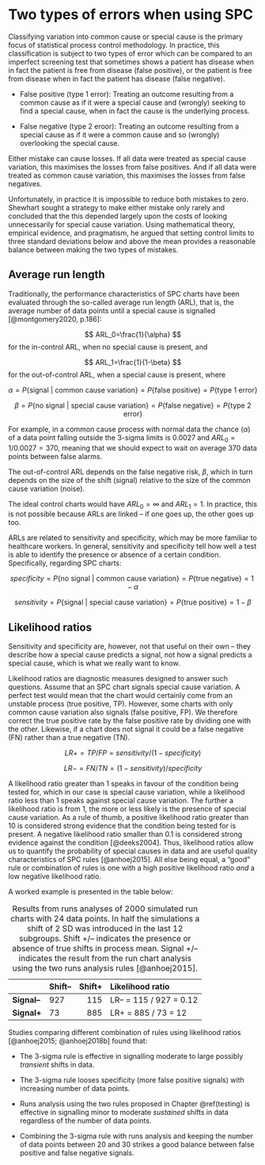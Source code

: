 # Two types of errors when using SPC {#diagnostics}

Classifying variation into common cause or special cause is the primary focus of statistical process control methodology. In practice, this classification is subject to two types of error which can be compared to an imperfect screening test that sometimes shows a patient has disease when in fact the patient is free from disease (false positive), or the patient is free from disease when in fact the patient has disease (false negative).

* False positive (type 1 error): Treating an outcome resulting from a common cause as if it were a special cause and (wrongly) seeking to find a special cause, when in fact the cause is the underlying process. 

* False negative (type 2 eroor): Treating an outcome resulting from a special cause as if it were a common cause and so (wrongly) overlooking the special cause.

Either mistake can cause losses. If all data were treated as special cause variation, this maximises the losses from false positives. And if all data were treated as common cause variation, this maximises the losses from false negatives.

Unfortunately, in practice it is impossible to reduce both mistakes to zero. Shewhart sought a strategy to make either mistake only rarely and concluded that the this depended largely upon the costs of looking unnecessarily for special cause variation. Using mathematical theory, empirical evidence, and pragmatism, he argued that setting control limits to three standard deviations below and above the mean provides a reasonable balance between making the two types of mistakes.

## Average run length

Traditionally, the performance characteristics of SPC charts have been evaluated through the so-called average run length (ARL), that is, the average number of data points until a special cause is signalled [@montgomery2020, p.186]:

$$ ARL_0=\frac{1}{\alpha} $$
for the in-control ARL, when no special cause is present, and 

$$ ARL_1=\frac{1}{1-\beta} $$
for the out-of-control ARL, when a special cause is present, where

$$ \alpha=P\{\text{signal | common cause variation}\}=P\{\text{false positive}\}=P\{\text{type 1 error}\} $$

$$ \beta=P\{\text{no signal | special cause variation}\}=P\{\text{false negative}\}=P\{\text{type 2 error}\} $$

For example, in a common cause process with normal data the chance ($\alpha$) of a data point falling outside the 3-sigma limits is 0.0027 and $ARL_0=1/0.0027=370$, meaning that we should expect to wait on average 370 data points between false alarms.

The out-of-control ARL depends on the false negative risk, $\beta$, which in turn depends on the size of the shift (signal) relative to the size of the common cause variation (noise).

The ideal control charts would have $ARL_0=\infty$ and $ARL_1=1$. In practice, this is not possible because ARLs are linked -- if one goes up, the other goes up too.

ARLs are related to sensitivity and specificity, which may be more familiar to healthcare workers. In general, sensitivity and specificity tell how well a test is able to identify the presence or absence of a certain condition. Specifically, regarding SPC charts:

$$ specificity=P\{\text{no signal | common cause variation}\}=P\{\text{true negative}\}=1-\alpha $$

$$ sensitivity=P\{\text{signal | special cause variation}\}=P\{\text{true positive}\}=1-\beta $$


## Likelihood ratios

Sensitivity and specificity are, however, not that useful on their own -- they describe how a special cause predicts a signal, not how a signal predicts a special cause, which is what we really want to know.

Likelihood ratios are diagnostic measures designed to answer such questions. Assume that an SPC chart signals special cause variation. A perfect test would mean that the chart would certainly come from an unstable process (true positive, TP). However, some charts with only common cause variation also signals (false positive, FP). We therefore correct the true positive rate by the false positive rate by dividing one with the other. Likewise, if a chart does not signal it could be a false negative (FN) rather than a true negative (TN).

$$ LR+=TP/FP=sensitivity/(1-specificity) $$

$$ LR-=FN/TN=(1-sensitivity)/specificity $$

A likelihood ratio greater than 1 speaks in favour of the condition being tested for, which in our case is special cause variation, while a likelihood ratio less than 1 speaks against special cause variation. The further a likelihood ratio is from 1, the more or less likely is the presence of special cause variation. As a rule of thumb, a positive likelihood ratio greater than 10 is considered strong evidence that the condition being tested for is present. A negative likelihood ratio smaller than 0.1 is considered strong evidence against the condition [@deeks2004]. Thus, likelihood ratios allow us to quantify the probability of special causes in data and are useful quality characteristics of SPC rules [@anhoej2015]. All else being equal, a "good" rule or combination of rules is one with a high positive likelihood ratio *and* a low negative likelihood ratio.

A worked example is presented in the table below:

               Shift--   Shift+  Likelihood ratio
-------------  -------  -------  -------------------------
**Signal--**       927      115  LR-- = 115 / 927 = 0.12
**Signal+**         73      885  LR+ = 885 / 73 = 12
------------- -------- --------  -------------------------
Table: Results from runs analyses of 2000 simulated run charts with 24 data points. In half the simulations a shift of 2 SD was introduced in the last 12 subgroups. Shift +/-- indicates the presence or absence of true shifts in process mean. Signal +/-- indicates the result from the run chart analysis using the two runs analysis rules [@anhoej2015].

Studies comparing different combination of rules using likelihood ratios [@anhoej2015; @anhoej2018b] found that:

* The 3-sigma rule is effective in signalling moderate to large possibly *transient* shifts in data.

* The 3-sigma rule looses specificity (more false positive signals) with increasing number of data points.

* Runs analysis using the two rules proposed in Chapter \@ref(testing) is effective in signalling minor to moderate *sustained* shifts in data regardless of the number of data points.

* Combining the 3-sigma rule with runs analysis and keeping the number of data points between 20 and 30 strikes a good balance between false positive and false negative signals.

